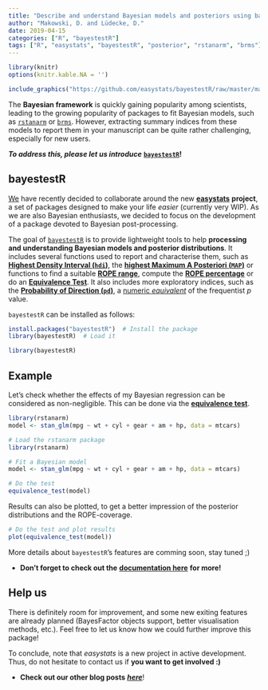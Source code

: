 ```yaml
---
title: "Describe and understand Bayesian models and posteriors using bayestestR"
author: "Makowski, D. and Lüdecke, D."
date: 2019-04-15
categories: ["R", "bayestestR"]
tags: ["R", "easystats", "bayestestR", "posterior", "rstanarm", "brms"]
---
```



```r
library(knitr)
options(knitr.kable.NA = '')
```


```r
include_graphics("https://github.com/easystats/bayestestR/raw/master/man/figures/logo.png")
```


The **Bayesian framework** is quickly gaining popularity among scientists, leading to the growing popularity of packages to fit Bayesian models, such as [`rstanarm`](https://github.com/stan-dev/rstanarm) or [`brms`](https://github.com/paul-buerkner/brms). However, extracting summary indices from these models to report them in your manuscript can be quite rather challenging, especially for new users.

***To address this, please let us introduce***  [**`bayestestR`**](https://github.com/easystats/bayestestR)**!**


## bayestestR

[We](https://github.com/orgs/easystats/people) have recently decided to collaborate around the new [**easystats**](https://github.com/easystats) **project**, a set of packages designed to make your life *easier* (currently very WIP). As we are also Bayesian enthusiasts, we decided to focus on the development of a package devoted to Bayesian post-processing.


The goal of [`bayestestR`](https://github.com/easystats/bayestestR) is to provide lightweight tools to help **processing and understanding Bayesian models and posterior distributions**. It includes several functions used to report and characterise them, such as [**Highest Density Interval (`hdi`)**](https://github.com/easystats/bayestestR#highest-density-interval-hdi---the-credible-interval-ci), the [**highest Maximum A Posteriori (`MAP`)**](https://github.com/easystats/bayestestR#map-estimate) or functions to find a suitable [**ROPE range**](https://github.com/easystats/bayestestR#find-ropes-appropriate-range), compute the [**ROPE percentage**](https://github.com/easystats/bayestestR#rope) or do an [**Equivalence Test**](https://github.com/easystats/bayestestR#equivalence-test). It also includes more exploratory indices, such as the [**Probability of Direction (`pd`)**](https://github.com/easystats/bayestestR#probability-of-direction-pd), a [numeric *equivalent*](https://easystats.github.io/bayestestR/articles/guidelines.html) of the frequentist *p* value.

`bayestestR` can be installed as follows:

```r
install.packages("bayestestR")  # Install the package
library(bayestestR)  # Load it
```
```r
library(bayestestR)
```

## Example

Let's check whether the effects of my Bayesian regression can be considered as non-negligible. This can be done via the [**equivalence test**](https://easystats.github.io/bayestestR/reference/equivalence_test.html#details).

```r
library(rstanarm)
model <- stan_glm(mpg ~ wt + cyl + gear + am + hp, data = mtcars)
```
```r
# Load the rstanarm package
library(rstanarm)

# Fit a Bayesian model
model <- stan_glm(mpg ~ wt + cyl + gear + am + hp, data = mtcars)
```
```r
# Do the test
equivalence_test(model)
```

Results can also be plotted, to get a better impression of the posterior distributions and the ROPE-coverage.

```r
# Do the test and plot results
plot(equivalence_test(model))
```


More details about `bayestestR`'s features are comming soon, stay tuned ;)

- **Don't forget to check out the** [**documentation here**](https://github.com/easystats/bayestestR#documentation) **for more!**


## Help us

There is definitely room for improvement, and some new exiting features are already planned (BayesFactor objects support, better visualisation methods, etc.). Feel free to let us know how we could further improve this package!

To conclude, note that *easystats* is a new project in active development. Thus, do not hesitate to contact us if **you want to get involved :)**

- **Check out our other blog posts** [***here***](https://easystats.github.io/blog/posts/)!

